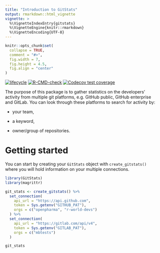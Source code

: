 ```yaml
---
title: "Introduction to GitStats"
output: rmarkdown::html_vignette
vignette: >
  %\VignetteIndexEntry{gitstats}
  %\VignetteEngine{knitr::rmarkdown}
  %\VignetteEncoding{UTF-8}
---
```


```r
knitr::opts_chunk$set(
  collapse = TRUE,
  comment = "#>",
  fig.width = 7,
  fig.height = 4.5,
  fig.align = "center"
)
```

[![lifecycle](https://img.shields.io/badge/lifecycle-experimental-orange.svg)](https://lifecycle.r-lib.org/articles/stages.html#experimental)
[![R-CMD-check](https://github.com/r-world-devs/GitStats/workflows/R-CMD-check/badge.svg)](https://github.com/r-world-devs/GitStats/actions)
[![Codecov test coverage](https://codecov.io/gh/r-world-devs/GitStats/branch/devel/graph/badge.svg)](https://app.codecov.io/gh/r-world-devs/GitStats?branch=devel)

The purpose of this package is to gather statistics on the developers' activity from multiple git platforms, e.g. GitHub public, GitHub enterprise and GitLab. You can look through these platforms to search for activity by:

- your team,

- a keyword,

- owner/group of repositories.

# Getting started

You can start by creating your `GitStats` object with `create_gitstats()` where you will hold information on your multiple connections.

```r
library(GitStats)
library(magrittr)

git_stats <- create_gitstats() %>%
  set_connection(
    api_url = "https://api.github.com",
    token = Sys.getenv("GITHUB_PAT"),
    orgs = c("openpharma", "r-world-devs")
  ) %>%
  set_connection(
    api_url = "https://gitlab.com/api/v4",
    token = Sys.getenv("GITLAB_PAT"),
    orgs = c("mbtests")
  )

git_stats
```


